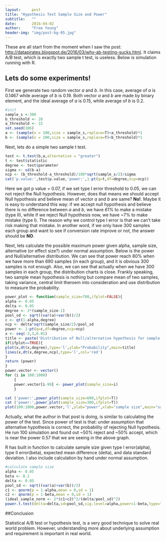 ```yaml
---
layout:     post
title: "Hypothesis Test Sample Size and Power"
subtitle:   ""
date:       2016-04-02
author:     "Free Young"
header-img: "img/post-bg-05.jpg"
---
```


These are all start from the moment when I saw the post: <http://datapirates.blogspot.de/2016/03/why-ab-testing-sucks.html>. It claims A/B test, which is exactly two sample t test, is useless. Below is simulation running with R.

## Lets do some experiments!

First we generate two random vector *a* and *b*. In this case, average of *a* is 0.1467 while average of *b* is 0.19. Both vector *a* and *b* are made by binary element, and the ideal average of *a* is 0.15, while average of *b* is 0.2.



```r
#init
sample_s <-300
b_threshold <- 20
a_threshold <- 15
set.seed(106)
a <- (sample(x = 100,size = sample_s,replace=T)<a_threshold)*1
b <- (sample(x = 100,size = sample_s,replace=T)<b_threshold)*1
```



Next, lets do a simple two sample t test.


```r
test <- t.test(b,a,alternative = "greater")
t <- test$statistic
degree <- test$parameter
sigma <- sd(b-a)
ncp <- (b_threshold-a_threshold)/100*sqrt(sample_s/2)/sigma
cat('p.value:',test$p.value,'power:',1-pt(q=t,df=degree,ncp=ncp))
```

Here we got p value = 0.07, if we set type I error threshold to 0.05, we can not reject the Null hypothesis. However, does that means we should accept Null hypothesis and believe mean of vector *a* and *b* are same? **No!**. Maybe it is easy to understand this way: if we accept null hypothesis and believe there is no difference between *a* and *b*, we have *61%* to make a mistake (type II), while if we reject Null hypothesis now, we have ~7% to make mistake (type I). The reason why we control type I error is that we can't take risk making that mistake. In another word, if we only have 300 samples each group and want to see if conversion rate improve or not, the answer should be **NO**.



Next, lets calculate the possible maximum power given alpha, sample size, alternative (or effect size?) under normal assumption. Below is the power and Null/alternative distribution. We can see that power reach 80% when we have more than 690 samples (in each group), and it is obvious 300 samples is not enough. Also, we can see that actually when we have 300 samples in each group, the distribution charts is close. Frankly speaking, two sample mean hypothesis is nothing but compare mean of two samples, taking variance, central limit theroem into consideration and use distribution to measure the probability.



```r
power_plot <- function(sample_size=700,ifplot=FALSE){
alpha <- 0.05
delta <- 0.05
degree <- 2*(sample_size-1)
pool_sd <- sqrt((var(a)+var(b))/2)
c <- qt(1-alpha,degree) 
ncp <- delta*sqrt(sample_size/2)/pool_sd
power <- 1-pt(q=c,df=degree,ncp=ncp)
x <- seq(-3,3,0.01)
title <- paste('Distribution of Null/alternative hypothesis for sample size=',sample_size)
if(ifplot==TRUE){
plot(x,dt(x,degree),type='l',ylab="Probability",main=title)    
lines(x,dt(x,degree,ncp),type='l',col='red')
}
return (power)
}
power.vector <- vector()
for (i in 100:1000)
    {
    power.vector[i-99] <- power_plot(sample_size=i)
    }
```


```r
cat ('power:',power_plot(sample_size=690,ifplot=T))
cat ('power:',power_plot(sample_size=300,ifplot=T))
plot(100:1000,power.vector,'l',ylab="power",xlab="sample size",main="sample size vs power")

```

Actually, what the author in that post is doing, is similar to calculating the power of the test. Since power of test is that: under assumption that alternative hypothesis is correct, the probability of rejecting Null hypothesis. He run 100 simulation and found out ~50% reject and ~50% accept, which is near the power 0.57 that we are seeing in the above graph.



R has built in function to calculate sample size given type I error(alpha), type II error(beta), expected mean difference (delta), and data standard deviation. I also include calculation by hand under normal assumption. 



```r
#calculate sample size
alpha <- 0.05
beta <- 0.2
delta <- 0.05
pool_sd <- sqrt((var(a)+var(b))/2)
c1 <- qnorm(p = 1-alpha,mean = 0,sd = 1)
c2 <- qnorm(p = 1-beta,mean = 0,sd = 1)
(ideal_sample_norm <- 2*(c1+c2)^2/(delta/pool_sd)^2)
power.t.test(delta=delta,sd=pool_sd,sig.level=alpha,power=1-beta,type="two.sample",alternative="one.sided")

```


##Conclusion

Statistical A/B test or hypothesis test, is a very good technique to solve real world problem. However, understanding more about underlying assumption and requirement is important in real world.

